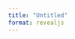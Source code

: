 ```yaml
---
title: "Untitled"
format: revealjs
---
```



\begin{align}
\therefore \Delta L &= \int_0^T \left[ 
\frac{\partial H(\cdot)}{\partial y(t)} \Delta y(t) + 
\frac{\partial H(\cdot)}{\partial X(t)} \Delta X(t)  +
\dot{\lambda}(t)\frac{\partial X(t)}{\partial X(t)}\Delta X(t)\right]dt
\end{align}



